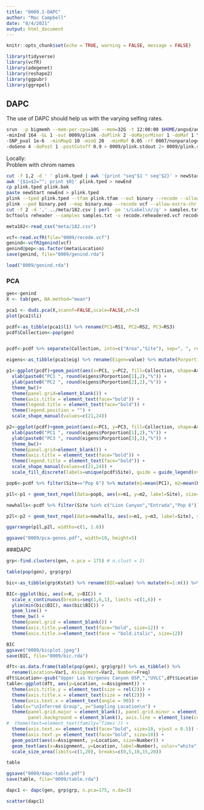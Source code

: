 ```yaml
---
title: "0009.1-DAPC"
author: "Mac Campbell"
date: "8/4/2021"
output: html_document
---
```


```r
knitr::opts_chunk$set(echo = TRUE, warning = FALSE, message = FALSE)
```

```r
library(tidyverse)
library(vcfR)
library(adegenet)
library(reshape2)
library(ggpubr)
library(ggrepel)
```

## DAPC
The use of DAPC should help us with the varying selfing rates.       

```sh
srun  -p bigmemh --mem-per-cpu=10G --mem=32G -t 12:00:00 $HOME/angsd/angsd -P 4 -bam bamlists/182.bamlist \
-minInd 164 -GL 1 -out 0009/plink -doPlink 2 -doMajorMinor 1 -doMaf 1 \
-SNP_pval 1e-6  -minMapQ 10 -minQ 20  -minMaf 0.05 -rf 0007/nonparalogous-contigs.tsv \
-doGeno 4 -doPost 1 -postCutoff 0.9 > 0009/plink.stdout 2> 0009/plink.stderr &
```

Locally:    
Problem with chrom names
```sh
cut -f 1,2 -d ' ' plink.tped | awk '{print "seq"$1 " seq"$2}' > newStart
awk '{$1=$2=""; print $0}' plink.tped > newEnd
cp plink.tped plink.bak
paste newStart newEnd > plink.tped
plink --tped plink.tped --tfam plink.tfam --out binary --recode --allow-extra-chr --noweb
plink --ped binary.ped --map binary.map --recode vcf --allow-extra-chr -out recode
cut -f 2 -d ',' ../meta/182.csv | perl -pe 's/Label\n//g' > samples.txt 
bcftools reheader --samples samples.txt -o recode.reheadered.vcf recode.vcf
```

```r
meta182<-read_csv("meta/182.csv")
```

```r
vcf<-read.vcfR(file="0009/recode.vcf")
genind<-vcfR2genind(vcf)
genind@pop<-as.factor(meta$Location)
save(genind, file="0009/genind.rda")
```

```r
load("0009/genind.rda")
```

### PCA
```r
gen<-genind
X <- tab(gen, NA.method="mean")

pca1 <- dudi.pca(X,scannf=FALSE,scale=FALSE,nf=3)
plot(pca1$li)
```

```r
pcdf<-as_tibble(pca1$l1) %>% rename(PC1=RS1, PC2=RS2, PC3=RS3)
pcdf$Collection<-pop(gen)


pcdf<-pcdf %>% separate(Collection, into=c("Area","Site"), sep=", ", remove=FALSE) %>% arrange(Collection)

eigens<-as_tibble(pca1$eig) %>% rename(Eigen=value) %>% mutate(Porportion=Eigen/sum(Eigen)*100)

p1<-ggplot(pcdf)+geom_point(aes(x=PC1, y=PC2, fill=Collection, shape=Area), alpha=0.75, size=2)+
  xlab(paste0("PC1 ", round(eigens$Porportion[1],2),"%")) +
  ylab(paste0("PC2 ", round(eigens$Porportion[2],2),"%")) +
  theme_bw()+
  theme(panel.grid=element_blank()) +
  theme(axis.title = element_text(face="bold")) +
  theme(legend.title = element_text(face="bold")) +
  theme(legend.position = "") +
  scale_shape_manual(values=c(21,24)) 

p2<-ggplot(pcdf)+geom_point(aes(x=PC1, y=PC3, fill=Collection, shape=Area), alpha=0.75, size=2)+
  xlab(paste0("PC1 ", round(eigens$Porportion[1],2),"%")) +
  ylab(paste0("PC3 ", round(eigens$Porportion[3],2),"%")) +
  theme_bw()+
  theme(panel.grid=element_blank()) +
  theme(axis.title = element_text(face="bold")) +
  theme(legend.title = element_text(face="bold")) +
  scale_shape_manual(values=c(21,24)) +
  scale_fill_discrete(labels=unique(pcdf$Site), guide = guide_legend(override.aes = list(shape=c(22))))
```

```r
pop6<-pcdf %>% filter(Site=="Pop 6") %>% mutate(m1=mean(PC1), m2=mean(PC2), m3=mean(PC3)) %>% select(Site, m1, m2, m3) %>% unique()

p1l<-p1 + geom_text_repel(data=pop6, aes(x=m1, y=m2, label=Site), size=4, fontface="bold")
```

```r
newhalls<-pcdf %>% filter(Site %in% c("Lion Canyon","Entrada","Pop 6")) %>% group_by(Site) %>% mutate(m1=mean(PC1), m2=mean(PC2), m3=mean(PC3)) %>% select(Site, m1, m2, m3) %>% unique()

p2l<-p2 + geom_text_repel(data=newhalls, aes(x=m1, y=m3, label=Site), size=4, fontface="bold")
```

```r
ggarrange(p1l,p2l, widths=c(1, 1.6))

ggsave("0009/pca-genos.pdf", width=10, height=5)
```


###DAPC

```r
grp<-find.clusters(gen, n.pca = 175) # n.clust = 2)
```

```r
table(pop(gen), grp$grp)
```

```r
bic<-as_tibble(grp$Kstat) %>% rename(BIC=value) %>% mutate(K=1:n()) %>% filter(K<=6)

BIC<-ggplot(bic, aes(x=K, y=BIC)) +
  scale_x_continuous(breaks=seq(1,6,1), limits =c(1,6)) +
  ylim(min(bic$BIC), max(bic$BIC)) + 
  geom_line() +
  theme_bw() + 
  theme(panel.grid = element_blank()) +
  theme(axis.title.y=element_text(face="bold", size=12)) +
  theme(axis.title.x=element_text(face = "bold.italic", size=12)) 

BIC
ggsave("0009/bicplot.jpeg")
save(BIC, file="0009/bic.rda")

```

```r
dft<-as.data.frame(table(pop(gen), grp$grp)) %>% as_tibble() %>%
  rename(Location=Var1, Assignment=Var2, Number=Freq)
dft$Location<-gsub("Upper Las Virgenes Canyon OSP,","UVLC",dft$Location)
table<-ggplot(dft, aes(y=Location, x=Assignment)) +
  theme(axis.title.y = element_text(size = rel(2))) +
  theme(axis.title.x = element_text(size = rel(2))) +
  theme(axis.text.x = element_text(angle = 90)) +
  labs(x="\nInferred Group", y="Sampling Location\n") +
  theme(panel.grid.major = element_blank(), panel.grid.minor = element_blank(),
        panel.background = element_blank(), axis.line = element_line(colour = "black")) +
#  theme(text=element_text(family='Times')) +
  theme(axis.text.x= element_text(face="bold", size=10, vjust = 0.5)) +
  theme(axis.text.y= element_text(face="bold", size=10)) +
  geom_point(aes(x=Assignment, y=Location, size=Number)) +
  geom_text(aes(x=Assignment, y=Location, label=Number), color="white", size=3) +
  scale_size_area(limits=c(1,20), breaks=c(0,5,10,15,20))

table

ggsave("0009/dapc-table.pdf")
save(table, file="0009/table.rda")
```

```r
dapc1 <- dapc(gen, grp$grp, n.pca=175, n.da=3)

scatter(dapc1)
```
